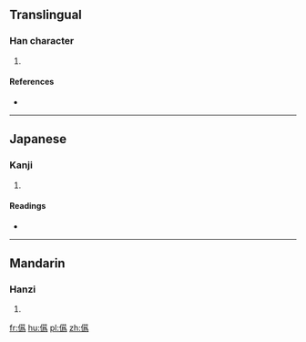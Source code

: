 ==Translingual==

===Han character===
{{Han char|rn=9|rad=人|as=12|sn=14|four=20227|canj=OTBF,OTIF|ids=⿰亻蒍}}

# {{defn|Han|sort=人12}}

====References====
* {{Han ref|kx=0121.160|dkj=01280|dj=0256.040|hdz=10236.040|uh=5130|ud=20784|bh=E4E8|bd=58600}}

----

==Japanese==

===Kanji===
{{ja-kanji|grade=|rs=人12}}

# {{defn|lang=ja|sort=人12}}

====Readings====
* {{ja-readings|on=[[い]] (i)|kun=[[おちつかぬ]] (ochitsukanu)}}

----

==Mandarin==

===Hanzi===
{{cmn-hanzi|pin=[[wěi]] ([[wei3]])|wg=wei<sup>3</sup>}}

# {{defn|lang=cmn|sort=人12}}

[[fr:儰]]
[[hu:儰]]
[[pl:儰]]
[[zh:儰]]